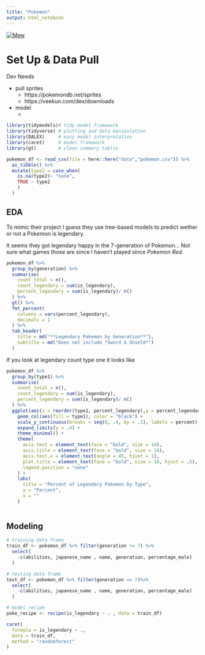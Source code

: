 ```yaml
---
title: "Pokemon"
output: html_notebook
---
```


[![Mew](https://img.pokemondb.net/sprites/red-blue/normal/mew.png)](http://pokemondb.net/pokedex/mew)


# Set Up & Data Pull

Dev Needs

+ pull sprites 
  + https://pokemondb.net/sprites
  + https://veekun.com/dex/downloads
  
+ model
  + 
  

```r
library(tidymodels)# tidy model framework
library(tidyverse) # plotting and data manipulation
library(DALEX)     # easy model interpretation
library(caret)     # model framework
library(gt)        # clean summary tablss
```

```r
pokemon_df <- read_csv(file = here::here("data","pokemon.csv")) %>% 
  as_tibble() %>% 
  mutate(type2 = case_when(
    is.na(type2)~ "none",
    TRUE ~ type2
    )
  )
```

## EDA

To mimic their project I guess they use tree-based models to predict wether or not a Pokemon is legendary.

It seems they got legendary happy in the 7-generation of Pokemon... Not sure what games those are since I haven't played since *Pokemon Red*.

```r
pokemon_df %>% 
  group_by(generation) %>% 
  summarise(
    count_total = n(),
    count_legendary = sum(is_legendary),
    percent_legendary = sum(is_legendary)/ n()
  ) %>% 
  gt() %>% 
  fmt_percent(
    columns = vars(percent_legendary),
    decimals = 1
  ) %>% 
  tab_header(
    title = md("**Legendary Pokemon by Generation**"),
    subtitle = md("Does not include *Sword & Shield*")
  ) 
```


If you look at legendary count type one it looks like 
```r
pokemon_df %>% 
  group_by(type1) %>% 
  summarise(
    count_total = n(),
    count_legendary = sum(is_legendary),
    percent_legendary = sum(is_legendary)/ n()
  ) %>% 
  ggplot(aes(x = reorder(type1, percent_legendary),y = percent_legendary))  +
    geom_col(aes(fill = type1), color = "black") + 
    scale_y_continuous(breaks = seq(0, .4, by = .1), labels = percent) +
    expand_limits(y = .4) + 
    theme_minimal() + 
    theme(
      axis.text = element_text(face = "bold", size = 14),
      axis.title = element_text(face = "bold", size = 14),
      axis.text.x = element_text(angle = 45, hjust = 1),
      plot.title = element_text(face = "bold", size = 16, hjust = .5),
      legend.position = "none"
    ) + 
    labs(
      title = "Percent of Legendary Pokemon by Type",
      y = "Percent",
      x = ""
    )
    
```

## Modeling

```r
# training data frame
train_df <- pokemon_df %>% filter(generation != 7) %>% 
  select(
    -c(abilities, japanese_name , name, generation, percentage_male)
  )

# testing data frame
test_df <- pokemon_df %>% filter(generation == 7)%>% 
  select(
    -c(abilities, japanese_name , name, generation, percentage_male)
  )
```

```r
# model recipe
poke_recipe <- recipe(is_legendary ~ . , data = train_df)
```

```r
caret(
  formula = is_legendary ~ .,
  data = train_df,
  method = "randomforest"
)


```



